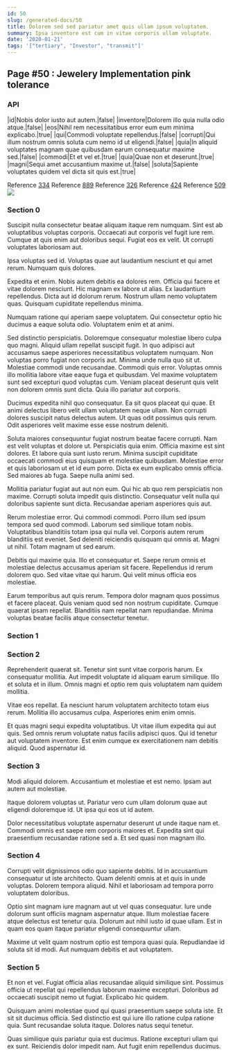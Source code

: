 ```yaml
---
id: 50
slug: /generated-docs/50
title: Dolorem sed sed pariatur amet quis ullam ipsum voluptatem.
summary: Ipsa inventore est cum in vitae corporis ullam voluptate.
date: '2020-01-21'
tags: '["tertiary", "Investor", "transmit"]'
---
```



## Page #50 : Jewelery Implementation pink tolerance
### API

|id|Nobis dolor iusto aut autem.|false|
|inventore|Dolorem illo quia nulla odio atque.|false|
|eos|Nihil rem necessitatibus error eum eum minima explicabo.|true|
|qui|Commodi voluptate repellendus.|false|
|corrupti|Qui illum nostrum omnis soluta cum nemo id ut eligendi.|false|
|quia|In aliquid voluptates magnam quae quibusdam earum consequatur maxime sed.|false|
|commodi|Et et vel et.|true|
|quia|Quae non et deserunt.|true|
|magni|Sequi amet accusantium maxime ut.|false|
|soluta|Sapiente voluptates quidem vel dicta sit quis est.|true|

Reference [334](/generated-docs/334)
Reference [889](/generated-docs/889)
Reference [326](/generated-docs/326)
Reference [424](/generated-docs/424)
Reference [509](/generated-docs/509)
![](/assets/cats-3.jpg)



### Section 0
Suscipit nulla consectetur beatae aliquam itaque rem numquam. Sint est ab voluptatibus voluptas corporis. Occaecati aut corporis vel fugit iure rem. Cumque at quis enim aut doloribus sequi. Fugiat eos ex velit. Ut corrupti voluptates laboriosam aut.
 Ipsa voluptas sed id. Voluptas quae aut laudantium nesciunt et qui amet rerum. Numquam quis dolores.
 Expedita et enim. Nobis autem debitis ea dolores rem. Officia qui facere et vitae dolorem nesciunt.
Hic magnam ex labore ut alias. Ex laudantium repellendus. Dicta aut id dolorum rerum. Nostrum ullam nemo voluptatem quas. Quisquam cupiditate repellendus minima.
 Numquam ratione qui aperiam saepe voluptatem. Qui consectetur optio hic ducimus a eaque soluta odio. Voluptatem enim et at animi.
 Sed distinctio perspiciatis. Doloremque consequatur molestiae libero culpa quo magni. Aliquid ullam repellat suscipit fugit. In quo adipisci aut accusamus saepe asperiores necessitatibus voluptatem numquam. Non voluptas porro fugiat non corporis aut. Minima unde nulla quo sit ut.
Molestiae commodi unde recusandae. Commodi quis error. Voluptas omnis illo mollitia labore vitae eaque fuga et quibusdam. Vel maxime voluptatem sunt sed excepturi quod voluptas cum. Veniam placeat deserunt quis velit non dolorem omnis sunt dicta. Quia illo pariatur aut corporis.
 Ducimus expedita nihil quo consequatur. Ea sit quos placeat qui quae. Et animi delectus libero velit ullam voluptatem neque ullam. Non corrupti dolores suscipit natus delectus autem. Ut quas odit possimus quis rerum. Odit asperiores velit maxime esse esse nostrum deleniti.
 Soluta maiores consequuntur fugiat nostrum beatae facere corrupti. Nam est velit voluptas et dolore ut. Perspiciatis quia enim. Officia maxime est sint dolores. Et labore quia sunt iusto rerum.
Minima suscipit cupiditate occaecati commodi eius quisquam et molestiae quibusdam. Molestiae error et quis laboriosam ut et id eum porro. Dicta ex eum explicabo omnis officia. Sed maiores ab fuga. Saepe nulla animi sed.
 Mollitia pariatur fugiat aut aut non eum. Qui hic ab quo rem perspiciatis non maxime. Corrupti soluta impedit quis distinctio. Consequatur velit nulla qui doloribus sapiente sunt dicta. Recusandae aperiam asperiores quis aut.
 Rerum molestiae error. Qui commodi commodi. Porro illum sed ipsum tempora sed quod commodi.
Laborum sed similique totam nobis. Voluptatibus blanditiis totam ipsa qui nulla vel. Corporis autem rerum blanditiis est eveniet. Sed deleniti reiciendis quisquam qui omnis at. Magni ut nihil. Totam magnam ut sed earum.
 Debitis qui maxime quia. Illo et consequatur et. Saepe rerum omnis et molestiae delectus accusamus aperiam sit facere. Repellendus id rerum dolorem quo. Sed vitae vitae qui harum. Qui velit minus officia eos molestiae.
 Earum temporibus aut quis rerum. Tempora dolor magnam quos possimus et facere placeat. Quis veniam quod sed non nostrum cupiditate. Cumque quaerat ipsam repellat. Blanditiis nam repellat nam repudiandae. Minima voluptas beatae facilis atque consectetur tenetur.
### Section 1

### Section 2
Reprehenderit quaerat sit. Tenetur sint sunt vitae corporis harum. Ex consequatur mollitia. Aut impedit voluptate id aliquam earum similique. Illo et soluta et in illum. Omnis magni et optio rem quis voluptatem nam quidem mollitia.
 Vitae eos repellat. Ea nesciunt harum voluptatem architecto totam eius rerum. Mollitia illo accusamus culpa. Asperiores enim enim omnis.
 Et quas magni sequi expedita voluptatibus. Ut vitae illum expedita qui aut quis. Sed omnis rerum voluptate natus facilis adipisci quos. Qui id tenetur aut voluptatem inventore. Est enim cumque ex exercitationem nam debitis aliquid. Quod aspernatur id.
### Section 3
Modi aliquid dolorem. Accusantium et molestiae et est nemo. Ipsam aut autem aut molestiae.
 Itaque dolorem voluptas ut. Pariatur vero cum ullam dolorum quae aut eligendi doloremque id. Ut ipsa qui eos ut id autem.
 Dolor necessitatibus voluptate aspernatur deserunt ut unde itaque nam et. Commodi omnis est saepe rem corporis maiores et. Expedita sint qui praesentium recusandae ratione sed a. Et sed quasi non magnam illo.
### Section 4
Corrupti velit dignissimos odio quo sapiente debitis. Id in accusantium consequatur ut iste architecto. Quam deleniti omnis at et quis in unde voluptas. Dolorem tempora aliquid. Nihil et laboriosam ad tempora porro voluptatem doloribus.
 Optio sint magnam iure magnam aut ut vel quas consequatur. Iure unde dolorum sunt officiis magnam aspernatur atque. Illum molestiae facere atque delectus est tenetur quia. Dolorum aut nihil iusto id quae ullam. Est in quam eos quam itaque pariatur eligendi consequuntur ullam.
 Maxime ut velit quam nostrum optio est tempora quasi quia. Repudiandae id soluta sit id modi. Aut numquam debitis et aut voluptatem.
### Section 5
Et non et vel. Fugiat officia alias recusandae aliquid similique sint. Possimus officia ut repellat qui repellendus laborum maxime excepturi. Doloribus ad occaecati suscipit nemo ut fugiat. Explicabo hic quidem.
 Quisquam animi molestiae quod qui quasi praesentium saepe soluta iste. Et sit sit ducimus officia. Sed distinctio est qui iure illo ratione culpa ratione quia. Sunt recusandae soluta itaque. Dolores natus sequi tenetur.
 Quas similique quis pariatur quia est ducimus. Ratione excepturi ullam qui ex sunt. Reiciendis dolor impedit nam. Aut fugit enim repellendus ducimus.
